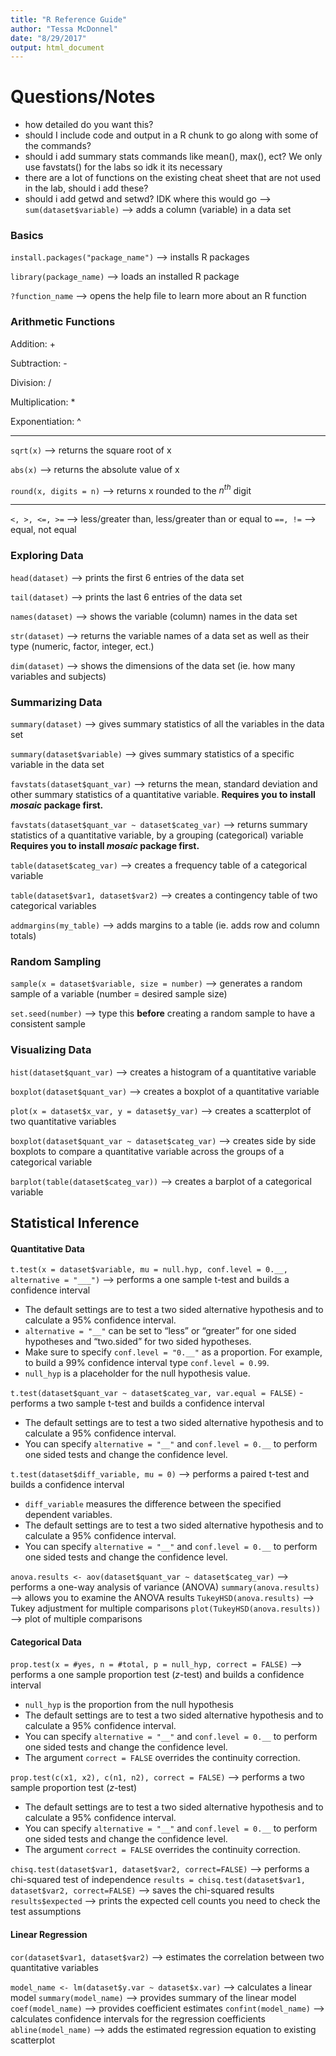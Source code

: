 ```yaml
---
title: "R Reference Guide"
author: "Tessa McDonnel"
date: "8/29/2017"
output: html_document
---
```

# Questions/Notes

* how detailed do you want this?
* should I include code and output in a R chunk to go along with some of the commands?
* should i add summary stats commands like mean(), max(), ect? We only use favstats() for the labs so idk it its necessary
* there are a lot of functions on the existing cheat sheet that are not used in the lab, should i add these?
* should i add getwd and setwd?
IDK where this would go --> `sum(dataset$variable)` --> adds a column (variable) in a data set

### Basics
`install.packages("package_name")` --> installs R packages

`library(package_name)` --> loads an installed R package

`?function_name` --> opens the help file to learn more about an R function

### Arithmetic Functions

Addition: +

Subtraction: -

Division: /

Multiplication: *

Exponentiation: ^

****

`sqrt(x)` --> returns the square root of x

`abs(x)` --> returns the absolute value of x

`round(x, digits = n)` --> returns x rounded to the $n^{th}$ digit

****

`<, >, <=, >=` --> less/greater than, less/greater than or equal to
`==, !=` --> equal, not equal

### Exploring Data
`head(dataset)` --> prints the first 6 entries of the data set

`tail(dataset)` --> prints the last 6 entries of the data set

`names(dataset)` --> shows the variable (column) names in the data set

`str(dataset)` --> returns the variable names of a data set as well as their type (numeric, factor, integer, ect.)

`dim(dataset)` --> shows the dimensions of the data set (ie. how many variables and subjects)

### Summarizing Data
`summary(dataset)` --> gives summary statistics of all the variables in the data set

`summary(dataset$variable)` --> gives summary statistics of a specific variable in the data set

`favstats(dataset$quant_var)` --> returns the mean, standard deviation and other summary statistics of a quantitative variable. 
**Requires you to install *mosaic* package first.**

`favstats(dataset$quant_var ~ dataset$categ_var)` --> returns summary statistics of a quantitative variable, by a grouping (categorical) variable
**Requires you to install *mosaic* package first.**

`table(dataset$categ_var)` --> creates a frequency table of a categorical variable

`table(dataset$var1, dataset$var2)` --> creates a contingency table of two categorical variables

`addmargins(my_table)` --> adds margins to a table (ie. adds row and column totals)

### Random Sampling
`sample(x = dataset$variable, size = number)` --> generates a random sample of a variable (number = desired sample size)

`set.seed(number)` --> type this **before** creating a random sample to have a consistent sample


### Visualizing Data
`hist(dataset$quant_var)` --> creates a histogram of a quantitative variable

`boxplot(dataset$quant_var)` --> creates a boxplot of a quantitative variable

`plot(x = dataset$x_var, y = dataset$y_var)` --> creates a scatterplot of two quantitative variables

`boxplot(dataset$quant_var ~ dataset$categ_var)` --> creates side by side boxplots to compare a quantitative variable across the groups of a categorical variable

`barplot(table(dataset$categ_var))` --> creates a barplot of a categorical variable


## Statistical Inference

#### Quantitative Data 
`t.test(x = dataset$variable, mu = null.hyp, conf.level = 0.__, alternative = "___")` --> performs a one sample t-test and builds a confidence interval

* The default settings are to test a two sided alternative hypothesis and to calculate a 95% confidence interval.
* `alternative = "__"` can be set to "less" or "greater" for one sided hypotheses and "two.sided" for two sided hypotheses.
* Make sure to specify `conf.level = "0.__"` as a proportion. For example, to build a 99% confidence interval type `conf.level = 0.99`.
* `null_hyp` is a placeholder for the null hypothesis value.

`t.test(dataset$quant_var ~ dataset$categ_var, var.equal = FALSE)` - performs a two sample t-test and builds a confidence interval

* The default settings are to test a two sided alternative hypothesis and to calculate a 95% confidence interval.
* You can specify `alternative = "__"` and `conf.level = 0.__` to perform one sided tests and change the confidence level.

`t.test(dataset$diff_variable, mu = 0)` --> performs a paired t-test and builds a confidence interval

* `diff_variable` measures the difference between the specified dependent variables.
* The default settings are to test a two sided alternative hypothesis and to calculate a 95% confidence interval.
* You can specify `alternative = "__"` and `conf.level = 0.__` to perform one sided tests and change the confidence level.

`anova.results <- aov(dataset$quant_var ~ dataset$categ_var)` --> performs a one-way analysis of variance (ANOVA)
  `summary(anova.results)` --> allows you to examine the ANOVA results
  `TukeyHSD(anova.results)` --> Tukey adjustment for multiple comparisons
  `plot(TukeyHSD(anova.results))` --> plot of multiple comparisons

#### Categorical Data
`prop.test(x = #yes, n = #total, p = null_hyp, correct = FALSE)` --> performs a one sample proportion test (*z*-test) and builds a confidence interval

* `null_hyp` is the proportion from the null hypothesis
* The default settings are to test a two sided alternative hypothesis and to calculate a 95% confidence interval.
* You can specify `alternative = "__"` and `conf.level = 0.__` to perform one sided tests and change the confidence level.
* The argument `correct = FALSE` overrides the continuity correction.

`prop.test(c(x1, x2), c(n1, n2), correct = FALSE)` --> performs a two sample proportion test (*z*-test)

* The default settings are to test a two sided alternative hypothesis and to calculate a 95% confidence interval.
* You can specify `alternative = "__"` and `conf.level = 0.__` to perform one sided tests and change the confidence level.
* The argument `correct = FALSE` overrides the continuity correction.

`chisq.test(dataset$var1, dataset$var2, correct=FALSE)` --> performs a chi-squared test of independence
  `results = chisq.test(dataset$var1, dataset$var2, correct=FALSE)` --> saves the chi-squared results
  `results$expected` --> prints the expected cell counts you need to check the test assumptions


#### Linear Regression
`cor(dataset$var1, dataset$var2)` --> estimates the correlation between two quantitative variables

`model_name <- lm(dataset$y.var ~ dataset$x.var)` --> calculates a linear model
  `summary(model_name)` --> provides summary of the linear model
  `coef(model_name)` --> provides coefficient estimates
  `confint(model_name)` --> calculates confidence intervals for the regression coefficients
  `abline(model_name)` --> adds the estimated regression equation to existing scatterplot






